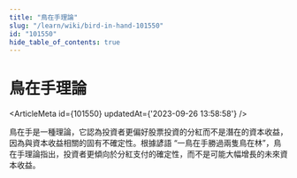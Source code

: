 ```yaml
---
title: "鳥在手理論"
slug: "/learn/wiki/bird-in-hand-101550"
id: "101550"
hide_table_of_contents: true
---
```



# 鳥在手理論

<ArticleMeta id={101550} updatedAt={'2023-09-26 13:58:58'} />
<div className='border-solid border-b border-t-0 my-4 border-[var(--ifm-color-gray-300)]' />

鳥在手是一種理論，它認為投資者更偏好股票投資的分紅而不是潛在的資本收益，因為與資本收益相關的固有不確定性。根據諺語 “一鳥在手勝過兩隻鳥在林”，鳥在手理論指出，投資者更傾向於分紅支付的確定性，而不是可能大幅增長的未來資本收益。
